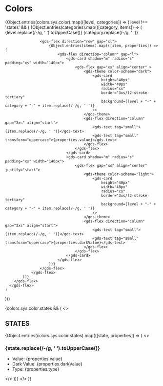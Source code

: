 
<Meta title="Docs/Style/Colors" />

# Colors 

  {Object.entries(colors.sys.color).map(([level, categories]) => (
    level !== 'states' && (
      <gds-flex direction="column" gap="2xl">
        <gds-flex gap="s" direction="column">
            {Object.entries(categories).map(([category, items]) => (
                <gds-flex gap="xl" direction="column">
                    <gds-text tag="h4">{level.replace(/-/g, ' ').toUpperCase()} {category.replace(/-/g, ' ')}</gds-text>
                    
                    <gds-flex direction="row" gap="xl">
                        {Object.entries(items).map(([item, properties]) => (
                            <gds-flex direction="column" gap="l">
                                <gds-card shadow="m" radius="s" padding="xs" width="140px">
                                    <gds-flex gap="xs" align="center" >
                                        <gds-theme color-scheme="dark">
                                            <gds-card 
                                                height="40px" 
                                                width="40px" 
                                                radius="xs" 
                                                border="3xs/l2-stroke-tertiary"
                                                background={level + "-" + category + "-" + item.replace(/-/g, ' ')}
                                            />
                                        </gds-theme>
                                        <gds-flex direction="column" gap="3xs" align="start">
                                            <gds-text tag="small">{item.replace(/-/g, ' ')}</gds-text>
                                            <gds-text tag="small" transform="uppercase">{properties.value}</gds-text>
                                        </gds-flex>
                                    </gds-flex>
                                </gds-card>   
                                <gds-card shadow="m" radius="s" padding="xs" width="140px">
                                    <gds-flex gap="xs" align="center" justify="start">
                                        <gds-theme color-scheme="light">
                                            <gds-card 
                                                height="40px" 
                                                width="40px" 
                                                radius="xs" 
                                                border="3xs/l2-stroke-tertiary"
                                                background={level + "-" + category + "-" + item.replace(/-/g, ' ')}
                                            />
                                        </gds-theme>
                                        <gds-flex direction="column" gap="3xs" align="start">
                                            <gds-text tag="small">{item.replace(/-/g, ' ')}</gds-text>
                                            <gds-text tag="small" transform="uppercase">{properties.darkValue}</gds-text>
                                        </gds-flex>
                                    </gds-flex>
                                </gds-card>
                            </gds-flex>
                        ))}
                    </gds-flex>
                </gds-flex>
            ))}
        </gds-flex>
      </gds-flex>
    )
  ))}

  {colors.sys.color.states && (
    <>
      <h2>STATES</h2>
      {Object.entries(colors.sys.color.states).map(([state, properties]) => (
        <>
          <h3>{state.replace(/-/g, ' ').toUpperCase()}</h3>
          <ul>
            <li>Value: {properties.value}</li>
            <li>Dark Value: {properties.darkValue}</li>
            <li>Type: {properties.type}</li>
          </ul>
        </>
      ))}
    </>
  )}